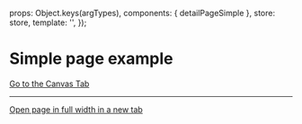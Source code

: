 
<Meta of={DetailpageSimpleStories} />

  props: Object.keys(argTypes),
  components: { detailPageSimple },
  store: store,
  template: '<detailPageSimple />',
});

# Simple page example

<a href="?path=/story/pages-detail-page-simple--example">Go to the Canvas Tab</a>

***

<a href="?id=pages-detail-page-simple--example" target="_blank">Open page in full width in a new tab</a>

<Canvas>
  <Story of={DetailpageSimpleStories.Example} />
</Canvas>
